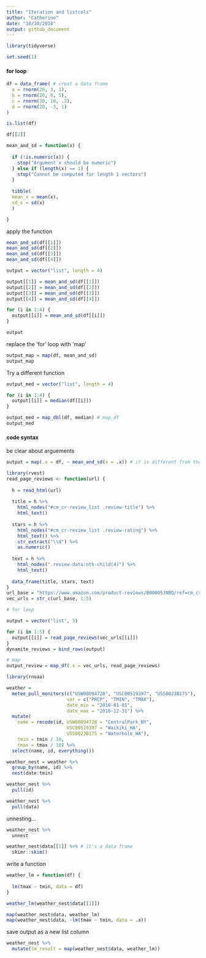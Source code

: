 ```yaml
---
title: "Iteration and listcols"
author: "Catherine"
date: "10/30/2018"
output: github_document
---
```


```r
library(tidyverse)

set.seed(1)
```


#### for loop
```r
df = data_frame( # creat a data frame
  a = rnorm(20, 3, 1),
  b = rnorm(20, 0, 5),
  c = rnorm(20, 10, .2),
  d = rnorm(20, -3, 1)
)

is.list(df)

df[[2]]
```

```r
mean_and_sd = function(x) {
  
  if (!is.numeric(x)) {
    stop("Argument x should be numeric")
  } else if (length(x) == 1) {
    stop("Cannot be computed for length 1 vectors")
  }
  
  tibble(
  mean_x = mean(x),
  sd_x = sd(x)
  )

}


```
apply the function
```r
mean_and_sd(df[[1]])
mean_and_sd(df[[2]])
mean_and_sd(df[[3]])
mean_and_sd(df[[4]])
```

```r
output = vector("list", length = 4)

output[[1]] = mean_and_sd(df[[1]])
output[[2]] = mean_and_sd(df[[2]])
output[[3]] = mean_and_sd(df[[3]])
output[[4]] = mean_and_sd(df[[4]])

for (i in 1:4) {
  output[[i]] = mean_and_sd(df[[i]])
}

output
```

replace the 'for' loop with 'map'
```r
output_map = map(df, mean_and_sd)
output_map
```

Try a different function
```r
output_med = vector("list", length = 4)

for (i in 1:4) {
  output[[i]] = median(df[[i]])
}

output_med = map_dbl(df, median) # map_df 
output_med
```
#### code syntax
be clear about arguements
```r
output = map(.x = df, ~ mean_and_sd(x = .x)) # it is different from the x in function mean_and_sd
```

```r
library(rvest)
read_page_reviews <- function(url) {
  
  h = read_html(url)
  
  title = h %>%
    html_nodes("#cm_cr-review_list .review-title") %>%
    html_text()
  
  stars = h %>%
    html_nodes("#cm_cr-review_list .review-rating") %>%
    html_text() %>%
    str_extract("\\d") %>%
    as.numeric()
  
  text = h %>%
    html_nodes(".review-data:nth-child(4)") %>%
    html_text()
  
  data_frame(title, stars, text)
}
url_base = "https://www.amazon.com/product-reviews/B00005JNBQ/ref=cm_cr_arp_d_viewopt_rvwer?ie=UTF8&reviewerType=avp_only_reviews&sortBy=recent&pageNumber="
vec_urls = str_c(url_base, 1:5)

# for loop

output = vector("list", 5)

for (i in 1:5) {
  output[[i]] = read_page_reviews(vec_urls[[i]])
}
dynamite_reviews = bind_rows(output)

# map
output_review = map_df(.x = vec_urls, read_page_reviews)
```


```r
library(rnoaa)

weather = 
  meteo_pull_monitors(c("USW00094728", "USC00519397", "USS0023B17S"),
                      var = c("PRCP", "TMIN", "TMAX"), 
                      date_min = "2016-01-01",
                      date_max = "2016-12-31") %>%
  mutate(
    name = recode(id, USW00094728 = "CentralPark_NY", 
                      USC00519397 = "Waikiki_HA",
                      USS0023B17S = "Waterhole_WA"),
    tmin = tmin / 10,
    tmax = tmax / 10) %>%
  select(name, id, everything())
```

```r
weather_nest = weather %>% 
  group_by(name, id) %>% 
  nest(date:tmin)

weather_nest %>% 
  pull(id)

weather_nest %>% 
  pull(data)


```
unnesting...

```r
weather_nest %>% 
  unnest
```

```r
weather_nest$data[[1]] %>% # it's a data frame 
  skimr::skim()

```

write a function
```r
weather_lm = function(df) {
  
  lm(tmax ~ tmin, data = df)
}
```

```r
weather_lm(weather_nest$data[[1]])
```

```r
map(weather_nest$data, weather_lm)
map(weather_nest$data, ~lm(tmax ~ tmin, data = .x))
```

save output as a new list column

```r
weather_nest %>% 
  mutate(lm_result = map(weather_nest$data, weather_lm))

```


